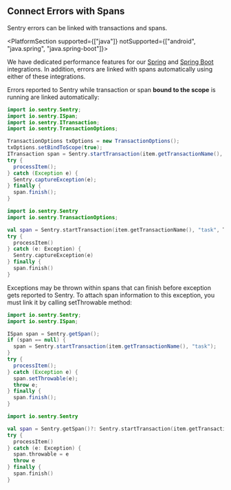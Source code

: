 ## Connect Errors with Spans

Sentry errors can be linked with transactions and spans.

<PlatformSection supported={["java"]} notSupported={["android", "java.spring", "java.spring-boot"]}>

<Note>

We have dedicated performance features for our [Spring](/platforms/java/guides/spring/) and [Spring Boot](/platforms/java/guides/spring-boot/) integrations. In addition, errors are linked with spans automatically using either of these integrations.

</Note>

</PlatformSection>

Errors reported to Sentry while transaction or span **bound to the scope** is running are linked automatically:

```java {tabTitle:Java}
import io.sentry.Sentry;
import io.sentry.ISpan;
import io.sentry.ITransaction;
import io.sentry.TransactionOptions;

TransactionOptions txOptions = new TransactionOptions();
txOptions.setBindToScope(true);
ITransaction span = Sentry.startTransaction(item.getTransactionName(), "task", txOptions);
try {
  processItem();
} catch (Exception e) {
  Sentry.captureException(e);
} finally {
  span.finish();
}
```

```kotlin {tabTitle:Kotlin}
import io.sentry.Sentry
import io.sentry.TransactionOptions;

val span = Sentry.startTransaction(item.getTransactionName(), "task", TransactionOptions().apply { isBindToScope = true })
try {
  processItem()
} catch (e: Exception) {
  Sentry.captureException(e)
} finally {
  span.finish()
}
```

Exceptions may be thrown within spans that can finish before exception gets reported to Sentry. To attach span information to this exception, you must link it by calling setThrowable method:

```java {tabTitle:Java}
import io.sentry.Sentry;
import io.sentry.ISpan;

ISpan span = Sentry.getSpan();
if (span == null) {
  span = Sentry.startTransaction(item.getTransactionName(), "task");
}
try {
  processItem();
} catch (Exception e) {
  span.setThrowable(e);
  throw e;
} finally {
  span.finish();
}
```

```kotlin {tabTitle:Kotlin}
import io.sentry.Sentry

val span = Sentry.getSpan()?: Sentry.startTransaction(item.getTransactionName(), "task")
try {
  processItem()
} catch (e: Exception) {
  span.throwable = e
  throw e
} finally {
  span.finish()
}
```
